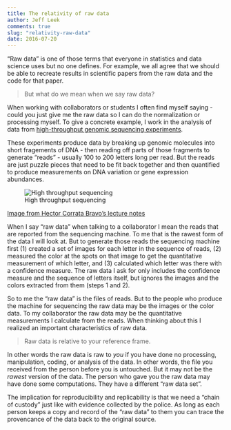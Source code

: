 ```yaml
---
title: The relativity of raw data
author: Jeff Leek
comments: true
slug: "relativity-raw-data"
date: 2016-07-20
---
```


"Raw data" is one of those terms that everyone in statistics and data science uses but no one defines. For example, we all agree that we should be able to recreate results in scientific papers from the raw data and the code for that paper. 

> But what do we mean when we say raw data? 

When working with collaborators or students I often find myself saying - could you just give me the raw data so I can do the normalization or processing myself. To give a concrete example, I work in the analysis of data from [high-throughput genomic sequencing experiments](http://www.nature.com/nbt/journal/v26/n10/full/nbt1486.html). 

These experiments produce data by breaking up genomic molecules into short fragements of DNA -  then reading off parts of those fragments to generate "reads" - usually 100 to 200 letters long per read. But the reads are just puzzle pieces that need to be fit back together and then quantified to produce measurements on DNA variation or gene expression abundances. 

![High throughput sequencing](https://raw.githubusercontent.com/simplystats/simplystats.github.io/master/_images/sequencing.png)

[Image from Hector Corrata Bravo's lecture notes](http://cbcb.umd.edu/~hcorrada/CFG/lectures/lect22_seqIntro/seqIntro.pdf)

When I say "raw data" when talking to a collaborator I mean the reads that are reported from the sequencing machine. To me that is the rawest form of the data I will look at. But to generate those reads the sequencing machine first (1) created a set of images for each letter in the sequence of reads, (2) measured the color at the spots on that image to get the quantitative measurement of which letter, and (3) calculated which letter was there with a confidence measure. The raw data I ask for only includes the confidence measure and the sequence of letters itself, but ignores the images and the colors extracted from them (steps 1 and 2). 

So to me the "raw data" is the files of reads. But to the people who produce the machine for sequencing the raw data may be the images or the color data. To my collaborator the raw data may be the quantitative measurements I calculate from the reads. When thinking about this I realized an important characteristics of raw data. 

> Raw data is relative to your reference frame.

In other words the raw data is raw to _you_ if you have done no processing, manipulation, coding, or analysis of the data. In other words, the file you received from the person before you is untouched. But it may not be the _rawest_ version of the data. The person who gave you the raw data may have done some computations. They have a different "raw data set". 

The implication for reproducibility and replicability is that we need a "chain of custody" just like with evidence collected by the police. As long as each person keeps a copy and record of the "raw data" to them you can trace the provencance of the data back to the original source. 





